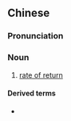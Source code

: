 {{also|回报率}}
==Chinese==
{{zh-forms|s=回报率|type=21}}

===Pronunciation===
{{zh-pron
|m=huíbàolǜ
|c=wui4 bou3 leot6-2
|cat=n
}}

===Noun===
{{zh-noun}}

# {{lb|zh|finance}} [[rate of return]]

====Derived terms====
* {{zh-l|投資回報率}}